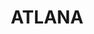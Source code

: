 ---
title: ATLANA
description: 次世代型BDF製造プラント運転システム
published: true
thumbnail: /images/works/atlana/thumbnail.png
deck:
  title: ATLANA
  directory: /images/works/atlana/deck
  length: 24
createdAt: "2025-04-02"
updatedAt: "2025-04-02"
---